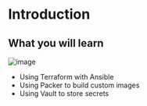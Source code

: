# Introduction

## What you will learn

![image](assets/overview.jpg)   

* Using Terraform with Ansible
* Using Packer to build custom images
* Using Vault to store secrets